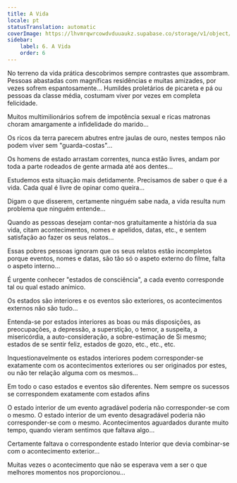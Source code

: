 ```yaml
---
title: A Vida
locale: pt
statusTranslation: automatic
coverImage: https://lhvmrqwrcowdvduuaukz.supabase.co/storage/v1/object/public/strapi-uploads/small_cover-tratado-de-psicologia-revolucionaria.webp-5e15e1cec4e0ebebcde5d7fc7565d8fd.webp
sidebar:
    label: 6. A Vida
    order: 6
---
```

No terreno da vida prática descobrimos sempre contrastes que assombram. Pessoas abastadas com magníficas residências e muitas amizades, por vezes sofrem espantosamente... Humildes proletários de picareta e pá ou pessoas da classe média, costumam viver por vezes em completa felicidade.

Muitos multimilionários sofrem de impotência sexual e ricas matronas choram amargamente a infidelidade do marido...

Os ricos da terra parecem abutres entre jaulas de ouro, nestes tempos não podem viver sem "guarda-costas"...

Os homens de estado arrastam correntes, nunca estão livres, andam por toda a parte rodeados de gente armada até aos dentes...

Estudemos esta situação mais detidamente. Precisamos de saber o que é a vida. Cada qual é livre de opinar como queira...

Digam o que disserem, certamente ninguém sabe nada, a vida resulta num problema que ninguém entende...

Quando as pessoas desejam contar-nos gratuitamente a história da sua vida, citam acontecimentos, nomes e apelidos, datas, etc., e sentem satisfação ao fazer os seus relatos...

Essas pobres pessoas ignoram que os seus relatos estão incompletos porque eventos, nomes e datas, são tão só o aspeto externo do filme, falta o aspeto interno...

É urgente conhecer "estados de consciência", a cada evento corresponde tal ou qual estado anímico.

Os estados são interiores e os eventos são exteriores, os acontecimentos externos não são tudo...

Entenda-se por estados interiores as boas ou más disposições, as preocupações, a depressão, a superstição, o temor, a suspeita, a misericórdia, a auto-consideração, a sobre-estimação de Si mesmo; estados de se sentir feliz, estados de gozo, etc., etc., etc.

Inquestionavelmente os estados interiores podem corresponder-se exatamente com os acontecimentos exteriores ou ser originados por estes, ou não ter relação alguma com os mesmos...

Em todo o caso estados e eventos são diferentes. Nem sempre os sucessos se correspondem exatamente com estados afins

O estado interior de um evento agradável poderia não corresponder-se com o mesmo. O estado interior de um evento desagradável poderia não corresponder-se com o mesmo. Acontecimentos aguardados durante muito tempo, quando vieram sentimos que faltava algo...

Certamente faltava o correspondente estado Interior que devia combinar-se com o acontecimento exterior...

Muitas vezes o acontecimento que não se esperava vem a ser o que melhores momentos nos proporcionou...

